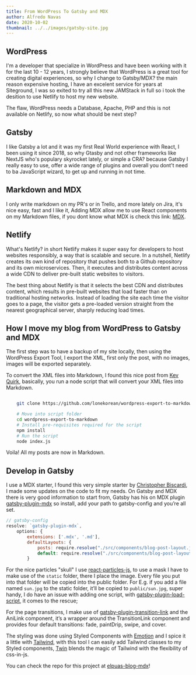 ```yaml
---
title: From WordPress To Gatsby and MDX
author: Alfredo Navas
date: 2020-10-02
thumbnail: ../../images/gatsby-site.jpg
---
```


## WordPress

I'm a developer that specialize in WordPress and have been working with it for the last 10 - 12 years, I strongly believe that WordPress is a great tool for creating digital experiences, so why I change to Gatsby/MDX? the main reason expensive hosting, I have an excelent service for years at Siteground, I was so exited to try all this new JAMStack in full so i took the desition to use Netlify to host my new website.

The flaw, WordPress needs a Database, Apache, PHP and this is not available on Netlify, so now what should be next step?

## Gatsby

I like Gatsby a lot and it was my first Real World experience with React, I been using it since 2018, so why Gtasby and not other frameworks like NextJS who's populary skyrocket lately, or simple a CRA? because Gatsby I really easy to use, offer a wide range of plugins and overall you dont't need to ba JavaScript wizard, to get up and running in not time.

## Markdown and MDX

I only write markdown on my PR's or in Trello, and more lately on Jira, it's nice easy, fast and I like it, Adding MDX allow me to use React components on my Markdown files, if you dont know what MDX is check this link: [MDX](https://mdxjs.com/).

## Netlify

What's Netlify? in short Netlify makes it super easy for developers to host websites responsibly, a way that is scalable and secure. In a nutshell, Netlify creates its own kind of repository that pushes both to a Github repository and its own microservices. Then, it executes and distributes content across a wide CDN to deliver pre-built static websites to visitors.

The best thing about Netlify is that it selects the best CDN and distributes content, which results in pre-built websites that load faster than on traditional hosting networks. Instead of loading the site each time the visitor goes to a page, the visitor gets a pre-loaded version straight from the nearest geographical server, sharply reducing load times.

## How I move my blog from WordPress to Gatsby and MDX
The first step was to have a backup of my site locally, then using the WordPress Export Tool, I export the XML, first only the post, with no images, images will be exported separately.

To convert the XML files into Markdown, I found this nice post from [Kev Quirk](https://kevq.uk/how-to-convert-wordpress-to-markdown/), basically, you run a node script that will convert your XML files into Markdown.

```bash

    git clone https://github.com/lonekorean/wordpress-export-to-markdown

    # Move into script folder
    cd wordpress-export-to-markdown
    # Install pre-requisites required for the script
    npm install
    # Run the script
    node index.js
```

Voila! All my posts are now in Markdown.

## Develop in Gatsby

I use a MDX starter, I found this very simple starter by [Christopher Biscardi](https://github.com/ChristopherBiscardi/gatsby-starter-mdx-basic), I made some updates on the code to fit my needs. On Gatsby and MDX there is very good information to start from, Gatsby has his on MDX plugin [gatsby-plugin-mdx](https://www.gatsbyjs.com/plugins/gatsby-plugin-mdx/) so install, add your path to gatsby-config and you’re all set.

```js
// gatsby-config
resolve: `gatsby-plugin-mdx`,
    options: {
        extensions: ['.mdx', '.md'],
        defaultLayouts: {
            posts: require.resolve("./src/components/blog-post-layout.js"), // Set layout to post.
            default: require.resolve("./src/components/blog-post-layout.js"), // Set Default.
        }
```

For the nice particles "skull" I use [react-particles-js](https://www.npmjs.com/package/react-particles-js), to use a mask I have to make use of the `static` folder, there I place the image. Every file you put into that folder will be copied into the public folder. For E.g. if you add a file named `sun.jpg` to the static folder, it’ll be copied to `public/sun.jpg`, super handy, I do have an issue with adding one script, with [gatsby-plugin-load-script](https://www.gatsbyjs.com/plugins/gatsby-plugin-load-script/), it comes to the rescue;

For the page transitions, I make use of [gatsby-plugin-transition-link](https://www.gatsbyjs.com/plugins/gatsby-plugin-transition-link) and the AniLink component, it’s a wrapper around the TransitionLink component and provides four default transitions: fade, paintDrip, swipe, and cover.

The styling was done using Styled Components with [Emotion](https://emotion.sh/docs/introduction) and I spice it a little with [Tailwind](https://tailwindcss.com/), with this tool I can easily add Tailwind classes to my Styled components, [Twin](https://github.com/ben-rogerson/twin.macro) blends the magic of Tailwind with the flexibility of css-in-js.

You can check the repo for this project at [elpuas-blog-mdx](https://github.com/elpuas/elpuas-blog-mdx)!








